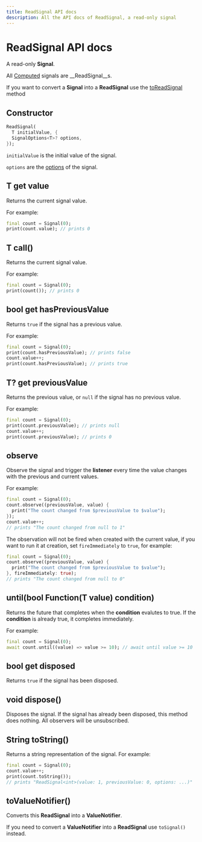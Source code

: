 ```yaml
---
title: ReadSignal API docs
description: All the API docs of ReadSignal, a read-only signal
---
```


# ReadSignal API docs

A read-only __Signal__.

All [Computed](/api-docs/computed) signals are __ReadSignal__s.

If you want to convert a __Signal__ into a __ReadSignal__ use the [toReadSignal](/api-docs/signal#toreadsignal) method

## Constructor

```dart
ReadSignal(
  T initialValue, {
  SignalOptions<T>? options,
});
```

`initialValue` is the initial value of the signal.

`options` are the [options](/api-docs/signal-options) of the signal.

## T get value

Returns the current signal value.

For example:
```dart
final count = Signal(0);
print(count.value); // prints 0
```

## T call()

Returns the current signal value.

For example:
```dart
final count = Signal(0);
print(count()); // prints 0
```

## bool get hasPreviousValue

Returns `true` if the signal has a previous value.

For example:
```dart
final count = Signal(0);
print(count.hasPreviousValue); // prints false
count.value++;
print(count.hasPreviousValue); // prints true
```

## T? get previousValue 

Returns the previous value, or `null` if the signal has no previous value.

For example:
```dart
final count = Signal(0);
print(count.previousValue); // prints null
count.value++;
print(count.previousValue); // prints 0
```

## observe

Observe the signal and trigger the __listener__ every time the value changes with the previous and current values.

For example:

```dart
final count = Signal(0);
count.observe((previousValue, value) {
  print("The count changed from $previousValue to $value");
});
count.value++;
// prints "The count changed from null to 1"
```

The observation will not be fired when created with the current value, if you want to run it at creation, set `fireImmediately` to `true`, for example:

```dart
final count = Signal(0);
count.observe((previousValue, value) {
  print("The count changed from $previousValue to $value");
}, fireImmediately: true);
// prints "The count changed from null to 0"
```

## until(bool Function(T value) condition)

Returns the future that completes when the __condition__ evalutes to true.
If the __condition__ is already true, it completes immediately.

For example:
```dart
final count = Signal(0);
await count.until((value) => value >= 10); // await until value >= 10
```

## bool get disposed 

Returns `true` if the signal has been disposed.

## void dispose()

Disposes the signal.
If the signal has already been disposed, this method does nothing.
All observers will be unsubscribed.

## String toString()

Returns a string representation of the signal.
For example:
```dart
final count = Signal(0);
count.value++;
print(count.toString());
// prints "ReadSignal<int>(value: 1, previousValue: 0, options: ...)"
```

## toValueNotifier()

Converts this __ReadSignal__ into a __ValueNotifier__.

If you need to convert a __ValueNotifier__ into a __ReadSignal__ use `toSignal()` instead.
